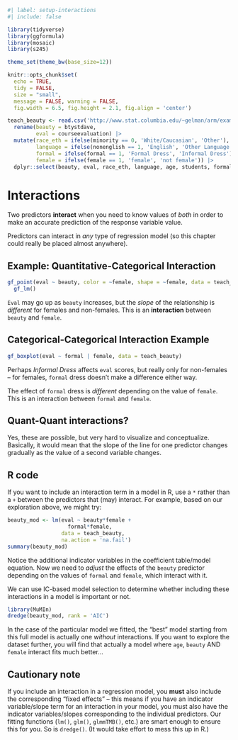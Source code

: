 ```r
#| label: setup-interactions
#| include: false

library(tidyverse)   
library(ggformula)
library(mosaic)
library(s245)

theme_set(theme_bw(base_size=12))     

knitr::opts_chunk$set(
  echo = TRUE,      
  tidy = FALSE,     
  size = "small",   
  message = FALSE, warning = FALSE,
  fig.width = 6.5, fig.height = 2.1, fig.align = 'center') 

teach_beauty <- read.csv('http://www.stat.columbia.edu/~gelman/arm/examples/beauty/ProfEvaltnsBeautyPublic.csv') |>
  rename(beauty = btystdave,
         eval = courseevaluation) |>
  mutate(race_eth = ifelse(minority == 0, 'White/Caucasian', 'Other'),
         language = ifelse(nonenglish == 1, 'English', 'Other Language'),
         formal = ifelse(formal == 1, 'Formal Dress', 'Informal Dress'),
         female = ifelse(female == 1, 'female', 'not female')) |>
  dplyr::select(beauty, eval, race_eth, language, age, students, formal, profnumber, female)
```

# Interactions

Two predictors **interact** when you need to know values of *both* in
order to make an accurate prediction of the response variable value.

Predictors can interact in *any* type of regression model (so this
chapter could really be placed almost anywhere).

## Example: Quantitative-Categorical Interaction

```r
gf_point(eval ~ beauty, color = ~female, shape = ~female, data = teach_beauty) |>
  gf_lm()
```

`Eval` may go up as `beauty` increases, but the *slope* of the
relationship is *different* for females and non-females. This is an
**interaction** between `beauty` and `female`.

## Categorical-Categorical Interaction Example

```r
gf_boxplot(eval ~ formal | female, data = teach_beauty)
```

Perhaps *Informal Dress* affects `eval` scores, but really only for
non-females -- for females, `formal` dress doesn't make a difference
either way.

The effect of `formal` dress is *different* depending on the value of
`female`. This is an interaction between `formal` and `female`.

## Quant-Quant interactions?

Yes, these are possible, but very hard to visualize and conceptualize.
Basically, it would mean that the slope of the line for one predictor
changes gradually as the value of a second variable changes.

## R code

If you want to include an interaction term in a model in R, use a `*`
rather than a `+` between the predictors that (may) interact. For
example, based on our exploration above, we might try:

```r
beauty_mod <- lm(eval ~ beauty*female +
                   formal*female, 
                 data = teach_beauty, 
                 na.action = 'na.fail')
summary(beauty_mod)
```

Notice the additional indicator variables in the coefficient table/model
equation. Now we need to *adjust* the effects of the `beauty` predictor
depending on the values of `formal` and `female`, which interact with
it.

We can use IC-based model selection to determine whether including these
interactions in a model is important or not.

```r
library(MuMIn)
dredge(beauty_mod, rank = 'AIC')
```

In the case of the particular model we fitted, the "best" model starting
from this full model is actually one *without* interactions. If you want
to explore the dataset further, you will find that actually a model
where `age`, `beauty` AND `female` interact fits much better...

## Cautionary note

If you include an interaction in a regression model, you **must** also
include the corresponding "fixed effects" -- this means if you have an
indicator variable/slope term for an interaction in your model, you must
also have the indicator variables/slopes corresponding to the individual
predictors. Our fitting functions (`lm()`, `glm()`, `glmmTMB()`, etc.)
are smart enough to ensure this for you. So is `dredge()`. (It would
take effort to mess this up in R.)
